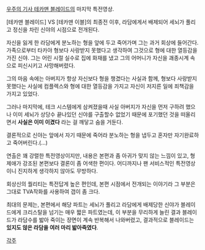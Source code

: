 {{{#!html
<embed src="http://www.youtube.com/v/rlbe7w9T5CY?fs=1&amp;hl=ja_JP" type="application/x-shockwave-flash" allowscriptaccess="always" allowfullscreen="true" width="480" height="385"></embed>
}}}
[[우주의 기사 테카맨 블레이드]]의 마지막 특전영상.

[테카맨 블레이드] VS [테카맨 이블]의 최종전 이후, 라담에게서 배제되어 세뇌가 풀리고 정신을 차린 신야의 시점으로 전개된다. 

자신을 잃게 한 라담에게 분노하는 형을 앞에 두고 죽어가며 그는 과거 회상에 들어간다. 가족으로부터 타카야 형보다 사랑받지 못했다고 생각하여 그것으로 형에 대한 열등감을 가진 신야. 그는 어린 시절 실수로 집에 화재를 냈고 그의 어머니가 자신을 괘종시계 속으로 피신시키고 사망해버렸다. 

그의 마음 속에는 아버지가 항상 자신보다 형을 챙겼다는 사실과 함께, 형보다 사랑받지 못했다는 사실에 컴플렉스와 형에 대한 열등감을 가지고 자신이 저지른 일에 죄책감을 가지고 있었다.

그러나 마지막에, 테크 시스템에게 삼켜졌을때 사실 아버지가 자신을 먼저 구하려 했으나 이미 세뇌가 상당수 끝나있던 신야를 구출할수 없었기 때문에 포기했던 것을 떠올리면서 '''사실은 이미 이겼다''' 라는 걸 깨닿고 숨을 거둔다.

결론적으로 신야는 앞에서 자기 때문에 죽어라 분노하는 형을 냅두고 혼자만 자기완료하고 죽어버린다.(...)

연출은 꽤 강렬한 특전영상이지만, 내용은 본편과 좀 아귀가 맞지 않는 느낌이 있고, 형제애가 강조된 본편보다 결론이 좀 어색한 편이다. 어디까지나 팬 서비스적인 특전영상이니 진지하게 생각하지 않아도 무방하다. 

회상신의 퀄리티는 특전답게 높은 편인데, 본편 시점에서 전개되는 이야기라 그 부분은 그대로 TVA작화를 사용하여 갭이 좀 크다.

최대의 문제는, 본편에서 해당 파트는 세뇌가 풀리고 라담에게 배제당한 신야가 블레이드에게 크리스탈을 넘기는 매우 짧은 파트였는데, 이 부분을 무리하게 늘린 결과 블레이드가 라담수를 밟아 죽이는 장면이 계속 반복해서 나와버렸고, 결과적으로 블레이드는 '''있지도 않은 라담을 여러 마리 밟아죽였다'''.

[[각주]]
